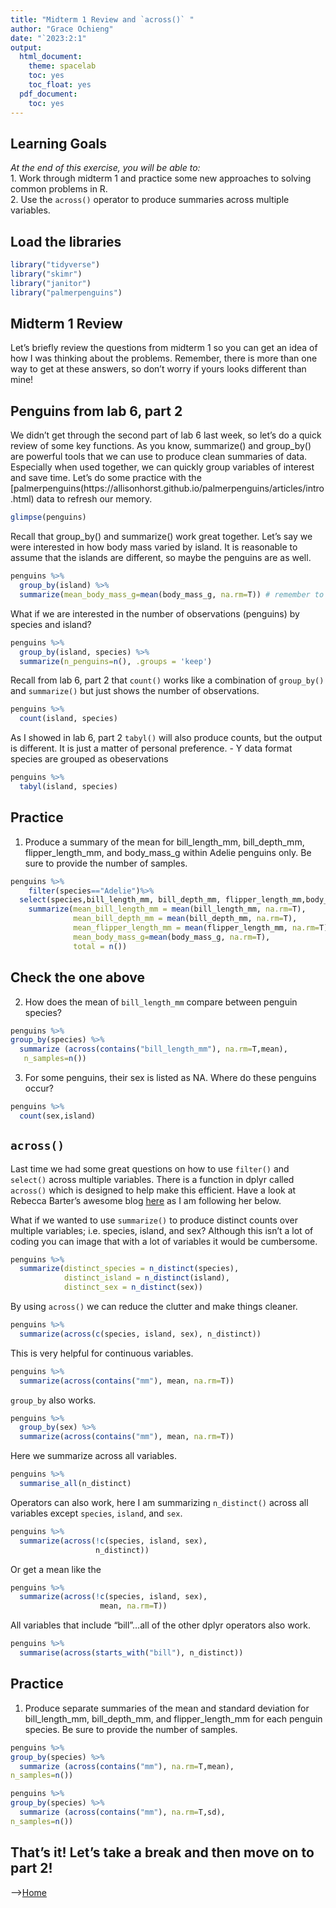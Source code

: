 ```yaml
---
title: "Midterm 1 Review and `across()` "
author: "Grace Ochieng"
date: "`2023:2:1"
output:
  html_document:
    theme: spacelab
    toc: yes
    toc_float: yes
  pdf_document:
    toc: yes
---
```


## Learning Goals
*At the end of this exercise, you will be able to:*    
1. Work through midterm 1 and practice some new approaches to solving common problems in R.    
2. Use the `across()` operator to produce summaries across multiple variables. 

## Load the libraries
```r
library("tidyverse")
library("skimr")
library("janitor")
library("palmerpenguins")
```

## Midterm 1 Review
Let's briefly review the questions from midterm 1 so you can get an idea of how I was thinking about the problems. Remember, there is more than one way to get at these answers, so don't worry if yours looks different than mine!  

## Penguins from lab 6, part 2
We didn't get through the second part of lab 6 last week, so let's do a quick review of some key functions. As you know, summarize() and group_by() are powerful tools that we can use to produce clean summaries of data. Especially when used together, we can quickly group variables of interest and save time. Let's do some practice with the [palmerpenguins(https://allisonhorst.github.io/palmerpenguins/articles/intro.html) data to refresh our memory.

```r
glimpse(penguins)
```

Recall that group_by() and summarize() work great together. Let's say we were interested in how body mass varied by island. It is reasonable to assume that the islands are different, so maybe the penguins are as well.
```r
penguins %>% 
  group_by(island) %>% 
  summarize(mean_body_mass_g=mean(body_mass_g, na.rm=T)) # remember to remove those NA's!
```

What if we are interested in the number of observations (penguins) by species and island?
```r
penguins %>% 
  group_by(island, species) %>% 
  summarize(n_penguins=n(), .groups = 'keep')
```

Recall from lab 6, part 2 that `count()` works like a combination of `group_by()` and `summarize()` but just shows the number of observations.
```r
penguins %>% 
  count(island, species)
```

As I showed in lab 6, part 2 `tabyl()` will also produce counts, but the output is different. It is just a matter of personal preference.
- Y data format species are grouped as obeservations
```r
penguins %>% 
  tabyl(island, species)
```

## Practice
1. Produce a summary of the mean for bill_length_mm, bill_depth_mm, flipper_length_mm, and body_mass_g within Adelie penguins only. Be sure to provide the number of samples.
```r
penguins %>% 
    filter(species=="Adelie")%>% 
  select(species,bill_length_mm, bill_depth_mm, flipper_length_mm,body_mass_g)
    summarize(mean_bill_length_mm = mean(bill_length_mm, na.rm=T), 
              mean_bill_depth_mm = mean(bill_depth_mm, na.rm=T),
              mean_flipper_length_mm = mean(flipper_length_mm, na.rm=T),
              mean_body_mass_g=mean(body_mass_g, na.rm=T),
              total = n())
```
## Check the one above
2. How does the mean of `bill_length_mm` compare between penguin species?
```r
penguins %>% 
group_by(species) %>% 
  summarize (across(contains("bill_length_mm"), na.rm=T,mean),
   n_samples=n())
```


3. For some penguins, their sex is listed as NA. Where do these penguins occur?
```r
penguins %>% 
  count(sex,island)
```

## `across()`
Last time we had some great questions on how to use `filter()` and `select()` across multiple variables. There is a function in dplyr called `across()` which is designed to help make this efficient. Have a look at Rebecca Barter's awesome blog [here](http://www.rebeccabarter.com/blog/2020-07-09-across/) as I am following her below.  

What if we wanted to use `summarize()` to produce distinct counts over multiple variables; i.e. species, island, and sex? Although this isn't a lot of coding you can image that with a lot of variables it would be cumbersome.
```r
penguins %>%
  summarize(distinct_species = n_distinct(species),
            distinct_island = n_distinct(island),
            distinct_sex = n_distinct(sex))
```

By using `across()` we can reduce the clutter and make things cleaner. 
```r
penguins %>%
  summarize(across(c(species, island, sex), n_distinct))
```

This is very helpful for continuous variables.
```r
penguins %>%
  summarize(across(contains("mm"), mean, na.rm=T))
```

`group_by` also works.
```r
penguins %>%
  group_by(sex) %>% 
  summarize(across(contains("mm"), mean, na.rm=T))
```

Here we summarize across all variables.
```r
penguins %>%
  summarise_all(n_distinct)
```

Operators can also work, here I am summarizing `n_distinct()` across all variables except `species`, `island`, and `sex`.
```r
penguins %>%
  summarize(across(!c(species, island, sex), 
                   n_distinct))
```

Or get a mean like the 
```r
penguins %>%
  summarize(across(!c(species, island, sex), 
                    mean, na.rm=T))
```

All variables that include "bill"...all of the other dplyr operators also work.
```r
penguins %>%
  summarise(across(starts_with("bill"), n_distinct))
```

## Practice
1. Produce separate summaries of the mean and standard deviation for bill_length_mm, bill_depth_mm, and flipper_length_mm for each penguin species. Be sure to provide the number of samples.  

```r
penguins %>% 
group_by(species) %>% 
  summarize (across(contains("mm"), na.rm=T,mean),
n_samples=n())
```
```r
penguins %>% 
group_by(species) %>% 
  summarize (across(contains("mm"), na.rm=T,sd),
n_samples=n())
```

## That's it! Let's take a break and then move on to part 2! 

-->[Home](https://jmledford3115.github.io/datascibiol/)  